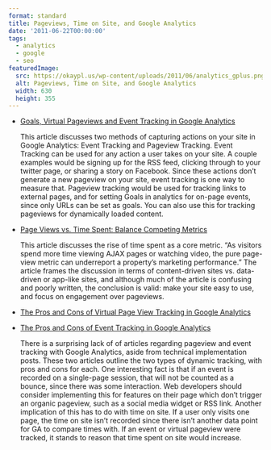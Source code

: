 ```yaml
---
format: standard
title: Pageviews, Time on Site, and Google Analytics
date: '2011-06-22T00:00:00'
tags:
  - analytics
  - google
  - seo
featuredImage:
  src: https://okaypl.us/wp-content/uploads/2011/06/analytics_gplus.png
  alt: Pageviews, Time on Site, and Google Analytics
  width: 630
  height: 355
---
```


- <a href="http://www.verticalmeasures.com/tips/goals-virtual-pageviews-and-event-tracking-in-google-analytics-2010/">Goals, Virtual Pageviews and Event Tracking in Google Analytics</a>

  This article discusses two methods of capturing actions on your site in Google Analytics: Event Tracking and Pageview Tracking. Event Tracking can be used for any action a user takes on your site. A couple examples would be signing up for the RSS feed, clicking through to your twitter page, or sharing a story on Facebook. Since these actions don&#8217;t generate a new pageview on your site, event tracking is one way to measure that. Pageview tracking would be used for tracking links to external pages, and for setting Goals in analytics for on-page events, since only URLs can be set as goals. You can also use this for tracking pageviews for dynamically loaded content.

- <a href="http://www.clickz.com/clickz/column/1719081/page-views-vs-time-spent-balance-competing-metrics">Page Views vs. Time Spent: Balance Competing Metrics</a>

  This article discusses the rise of time spent as a core metric. &#8220;As visitors spend more time viewing AJAX pages or watching video, the pure page-view metric can underreport a property&#8217;s marketing performance.&#8221; The article frames the discussion in terms of content-driven sites vs. data-driven or app-like sites, and although much of the article is confusing and poorly written, the conclusion is valid: make your site easy to use, and focus on engagement over pageviews.

- <a href="http://www.morevisibility.com/analyticsblog/the-pros-and-cons-of-virtual-page-view-tracking-in-google-analytics.html">The Pros and Cons of Virtual Page View Tracking in Google Analytics</a>

- <a href="http://www.morevisibility.com/analyticsblog/the-pros-and-cons-of-event-tracking-in-google-analytics.html">The Pros and Cons of Event Tracking in Google Analytics</a>

  There is a surprising lack of of articles regarding pageview and event tracking with Google Analytics, aside from technical implementation posts. These two articles outline the two types of dynamic tracking, with pros and cons for each. One interesting fact is that if an event is recorded on a single-page session, that will not be counted as a bounce, since there was some interaction. Web developers should consider implementing this for features on their page which don&#8217;t trigger an organic pageview, such as a social media widget or RSS link. Another implication of this has to do with time on site. If a user only visits one page, the time on site isn&#8217;t recorded since there isn&#8217;t another data point for GA to compare times with. If an event or virtual pageview were tracked, it stands to reason that time spent on site would increase.

